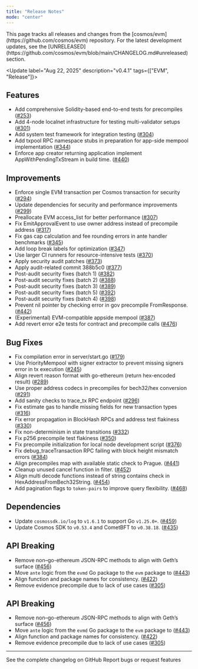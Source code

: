 ```yaml
---
title: "Release Notes"
mode: "center"
---
```


<Info>
  This page tracks all releases and changes from the
  [cosmos/evm](https://github.com/cosmos/evm) repository. For the latest
  development updates, see the
  [UNRELEASED](https://github.com/cosmos/evm/blob/main/CHANGELOG.md#unreleased)
  section.
</Info>

<Update label="Aug 22, 2025" description="v0.4.1" tags={["EVM", "Release"]}>
##  Features

- Add comprehensive Solidity-based end-to-end tests for precompiles ([#253](https://github.com/cosmos/evm/pull/253))
- Add 4-node localnet infrastructure for testing multi-validator setups ([#301](https://github.com/cosmos/evm/pull/301))
- Add system test framework for integration testing ([#304](https://github.com/cosmos/evm/pull/304))
- Add txpool RPC namespace stubs in preparation for app-side mempool implementation ([#344](https://github.com/cosmos/evm/pull/344))
- Enforce app creator returning application implement AppWithPendingTxStream in build time. ([#440](https://github.com/cosmos/evm/pull/440))

## Improvements

- Enforce single EVM transaction per Cosmos transaction for security ([#294](https://github.com/cosmos/evm/pull/294))
- Update dependencies for security and performance improvements ([#299](https://github.com/cosmos/evm/pull/299))
- Preallocate EVM access_list for better performance ([#307](https://github.com/cosmos/evm/pull/307))
- Fix EmitApprovalEvent to use owner address instead of precompile address ([#317](https://github.com/cosmos/evm/pull/317))
- Fix gas cap calculation and fee rounding errors in ante handler benchmarks ([#345](https://github.com/cosmos/evm/pull/345))
- Add loop break labels for optimization ([#347](https://github.com/cosmos/evm/pull/347))
- Use larger CI runners for resource-intensive tests ([#370](https://github.com/cosmos/evm/pull/370))
- Apply security audit patches ([#373](https://github.com/cosmos/evm/pull/373))
- Apply audit-related commit 388b5c0 ([#377](https://github.com/cosmos/evm/pull/377))
- Post-audit security fixes (batch 1) ([#382](https://github.com/cosmos/evm/pull/382))
- Post-audit security fixes (batch 2) ([#388](https://github.com/cosmos/evm/pull/388))
- Post-audit security fixes (batch 3) ([#389](https://github.com/cosmos/evm/pull/389))
- Post-audit security fixes (batch 5) ([#392](https://github.com/cosmos/evm/pull/392))
- Post-audit security fixes (batch 4) ([#398](https://github.com/cosmos/evm/pull/398))
- Prevent nil pointer by checking error in gov precompile FromResponse. ([#442](https://github.com/cosmos/evm/pull/442))
- (Experimental) EVM-compatible appside mempool ([#387](https://github.com/cosmos/evm/pull/387))
- Add revert error e2e tests for contract and precompile calls ([#476](https://github.com/cosmos/evm/pull/476))

## Bug Fixes

- Fix compilation error in server/start.go ([#179](https://github.com/cosmos/evm/pull/179))
- Use PriorityMempool with signer extractor to prevent missing signers error in tx execution ([#245](https://github.com/cosmos/evm/pull/245))
- Align revert reason format with go-ethereum (return hex-encoded result) ([#289](https://github.com/cosmos/evm/pull/289))
- Use proper address codecs in precompiles for bech32/hex conversion ([#291](https://github.com/cosmos/evm/pull/291))
- Add sanity checks to trace_tx RPC endpoint ([#296](https://github.com/cosmos/evm/pull/296))
- Fix estimate gas to handle missing fields for new transaction types ([#316](https://github.com/cosmos/evm/pull/316))
- Fix error propagation in BlockHash RPCs and address test flakiness ([#330](https://github.com/cosmos/evm/pull/330))
- Fix non-determinism in state transitions ([#332](https://github.com/cosmos/evm/pull/332))
- Fix p256 precompile test flakiness ([#350](https://github.com/cosmos/evm/pull/350))
- Fix precompile initialization for local node development script ([#376](https://github.com/cosmos/evm/pull/376))
- Fix debug_traceTransaction RPC failing with block height mismatch errors ([#384](https://github.com/cosmos/evm/pull/384))
- Align precompiles map with available static check to Prague. ([#441](https://github.com/cosmos/evm/pull/441))
- Cleanup unused cancel function in filter. ([#452](https://github.com/cosmos/evm/pull/452))
- Align multi decode functions instead of string contains check in HexAddressFromBech32String. ([#454](https://github.com/cosmos/evm/pull/454))
- Add pagination flags to `token-pairs` to improve query flexibility. ([#468](https://github.com/cosmos/evm/pull/468))

## Dependencies

- Update `cosmossdk.io/log` to `v1.6.1` to support Go `v1.25.0+`. ([#459](https://github.com/cosmos/evm/pull/459))
- Update Cosmos SDK to `v0.53.4` and CometBFT to `v0.38.18`. ([#435](https://github.com/cosmos/evm/pull/435))

## API Breaking

- Remove non–go-ethereum JSON-RPC methods to align with Geth’s surface ([#456](https://github.com/cosmos/evm/pull/456))
- Move `ante` logic from the `evmd` Go package to the `evm` package to ([#443](https://github.com/cosmos/evm/pull/443))
- Align function and package names for consistency. ([#422](https://github.com/cosmos/evm/pull/422))
- Remove evidence precompile due to lack of use cases ([#305](https://github.com/cosmos/evm/pull/305))

## API Breaking

- Remove non–go-ethereum JSON-RPC methods to align with Geth’s surface ([#456](https://github.com/cosmos/evm/pull/456))
- Move `ante` logic from the `evmd` Go package to the `evm` package to ([#443](https://github.com/cosmos/evm/pull/443))
- Align function and package names for consistency. ([#422](https://github.com/cosmos/evm/pull/422))
- Remove evidence precompile due to lack of use cases ([#305](https://github.com/cosmos/evm/pull/305))

</Update>

---

<CardGroup cols={2}>
  <Card
    title="View Full Changelog"
    icon="github"
    href="https://github.com/cosmos/evm/blob/main/CHANGELOG.md"
  >
    See the complete changelog on GitHub
  </Card>
  <Card
    title="Report Issues"
    icon="bug"
    href="https://github.com/cosmos/evm/issues"
  >
    Report bugs or request features
  </Card>
</CardGroup>

